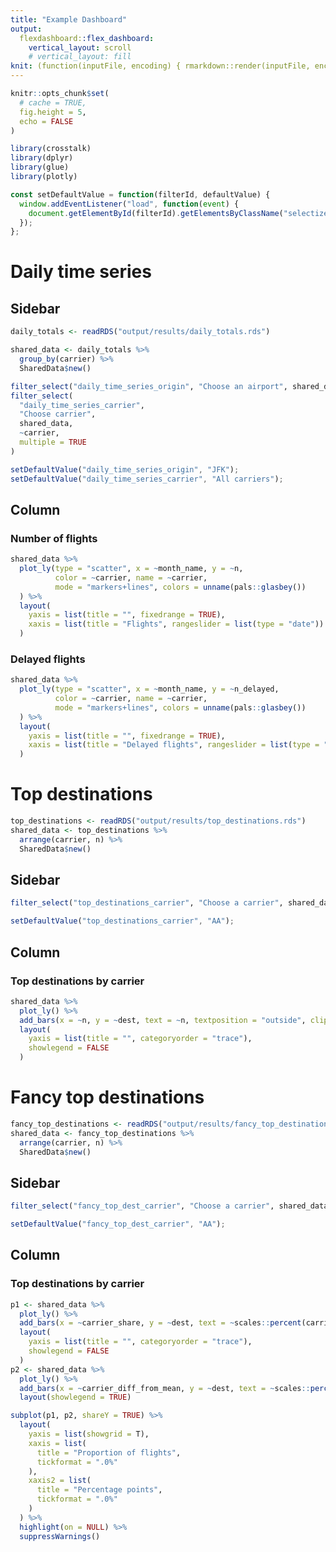 ```yaml
---
title: "Example Dashboard"
output: 
  flexdashboard::flex_dashboard:
    vertical_layout: scroll
    # vertical_layout: fill
knit: (function(inputFile, encoding) { rmarkdown::render(inputFile, encoding=encoding, output_dir = "output") })
---
```


```r
knitr::opts_chunk$set(
  # cache = TRUE,
  fig.height = 5,
  echo = FALSE
)

library(crosstalk)
library(dplyr)
library(glue)
library(plotly)
```

```js
const setDefaultValue = function(filterId, defaultValue) {
  window.addEventListener("load", function(event) { 
    document.getElementById(filterId).getElementsByClassName("selectized")[0].selectize.setValue(defaultValue, false);
  });
};
```

# Daily time series

## Sidebar {.sidebar}

```r
daily_totals <- readRDS("output/results/daily_totals.rds")

shared_data <- daily_totals %>%
  group_by(carrier) %>%
  SharedData$new()

filter_select("daily_time_series_origin", "Choose an airport", shared_data, ~origin, multiple = FALSE)
filter_select(
  "daily_time_series_carrier",
  "Choose carrier",
  shared_data,
  ~carrier,
  multiple = TRUE
)
```
```js
setDefaultValue("daily_time_series_origin", "JFK");
setDefaultValue("daily_time_series_carrier", "All carriers");
```

## Column

### Number of flights

```r
shared_data %>%
  plot_ly(type = "scatter", x = ~month_name, y = ~n,
          color = ~carrier, name = ~carrier,
          mode = "markers+lines", colors = unname(pals::glasbey())
  ) %>%
  layout(
    yaxis = list(title = "", fixedrange = TRUE),
    xaxis = list(title = "Flights", rangeslider = list(type = "date"))
  )
```

### Delayed flights

```r
shared_data %>%
  plot_ly(type = "scatter", x = ~month_name, y = ~n_delayed,
          color = ~carrier, name = ~carrier,
          mode = "markers+lines", colors = unname(pals::glasbey())
  ) %>%
  layout(
    yaxis = list(title = "", fixedrange = TRUE),
    xaxis = list(title = "Delayed flights", rangeslider = list(type = "date"))
  )
```

# Top destinations

```r
top_destinations <- readRDS("output/results/top_destinations.rds")
shared_data <- top_destinations %>%
  arrange(carrier, n) %>%
  SharedData$new()
```

## Sidebar {.sidebar}

```r
filter_select("top_destinations_carrier", "Choose a carrier", shared_data, ~carrier, multiple = FALSE)
```

```js
setDefaultValue("top_destinations_carrier", "AA");
```

## Column

### Top destinations by carrier

```r
shared_data %>%
  plot_ly() %>%
  add_bars(x = ~n, y = ~dest, text = ~n, textposition = "outside", cliponaxis = FALSE, name = ~carrier, color = I("darkblue")) %>%
  layout(
    yaxis = list(title = "", categoryorder = "trace"),
    showlegend = FALSE
  )
```

# Fancy top destinations

```r
fancy_top_destinations <- readRDS("output/results/fancy_top_destinations.rds")
shared_data <- fancy_top_destinations %>%
  arrange(carrier, n) %>%
  SharedData$new()
```

## Sidebar {.sidebar}

```r
filter_select("fancy_top_dest_carrier", "Choose a carrier", shared_data, ~carrier, multiple = FALSE)
```

```js
setDefaultValue("fancy_top_dest_carrier", "AA");
```

## Column

### Top destinations by carrier

```r
p1 <- shared_data %>%
  plot_ly() %>%
  add_bars(x = ~carrier_share, y = ~dest, text = ~scales::percent(carrier_share, 0.1), textposition = "outside", cliponaxis = FALSE, name = ~carrier, color = I("darkblue")) %>%
  layout(
    yaxis = list(title = "", categoryorder = "trace"),
    showlegend = FALSE
  )
p2 <- shared_data %>%
  plot_ly() %>%
  add_bars(x = ~carrier_diff_from_mean, y = ~dest, text = ~scales::percent(carrier_diff_from_mean, 0.1), textposition = "outside", cliponaxis = FALSE, name = ~glue("Difference from average"), color = I("dimgray")) %>%
  layout(showlegend = TRUE)

subplot(p1, p2, shareY = TRUE) %>%
  layout(
    yaxis = list(showgrid = T),
    xaxis = list(
      title = "Proportion of flights",
      tickformat = ".0%"
    ),
    xaxis2 = list(
      title = "Percentage points",
      tickformat = ".0%"
    )
  ) %>%
  highlight(on = NULL) %>%
  suppressWarnings()
```
